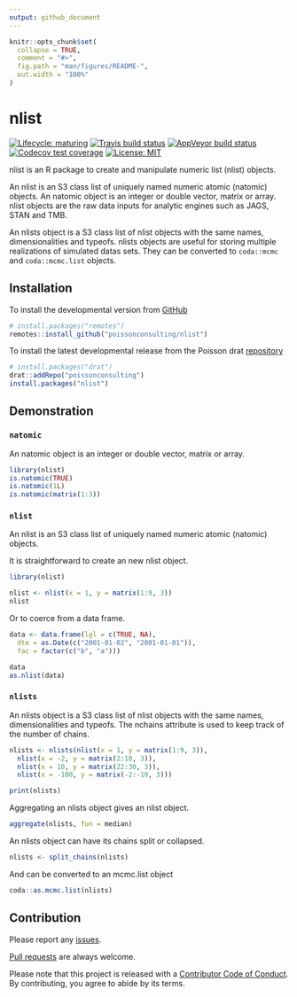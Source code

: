 ```yaml
---
output: github_document
---
```


<!-- README.md is generated from README.Rmd. Please edit that file -->

```r
knitr::opts_chunk$set(
  collapse = TRUE,
  comment = "#>",
  fig.path = "man/figures/README-",
  out.width = "100%"
)
```
# nlist

<!-- badges: start -->
[![Lifecycle: maturing](https://img.shields.io/badge/lifecycle-maturing-blue.svg)](https://www.tidyverse.org/lifecycle/#maturing)
[![Travis build status](https://travis-ci.com/poissonconsulting/nlist.svg?branch=master)](https://travis-ci.com/poissonconsulting/nlist)
[![AppVeyor build status](https://ci.appveyor.com/api/projects/status/github/poissonconsulting/nlist?branch=master&svg=true)](https://ci.appveyor.com/project/poissonconsulting/nlist)
[![Codecov test coverage](https://codecov.io/gh/poissonconsulting/nlist/branch/master/graph/badge.svg)](https://codecov.io/gh/poissonconsulting/nlist?branch=master)
[![License: MIT](https://img.shields.io/badge/License-MIT-green.svg)](https://opensource.org/licenses/MIT)
<!-- [![Tinyverse status](https://tinyverse.netlify.com/badge/nlist)](https://CRAN.R-project.org/package=nlist) -->
<!-- [![CRAN status](https://www.r-pkg.org/badges/version/nlist)](https://cran.r-project.org/package=nlist) -->
<!-- ![CRAN downloads](http://cranlogs.r-pkg.org/badges/nlist) -->
<!-- badges: end -->

nlist is an R package to create and manipulate numeric list (nlist) objects.

An nlist is an S3 class list of uniquely named numeric atomic (natomic) objects.
An natomic object is an integer or double vector, matrix or array.
nlist objects are the raw data inputs for analytic engines such as JAGS, STAN and TMB.

An nlists object is a S3 class list of nlist objects with the same names, dimensionalities and typeofs.
nlists objects are useful for storing multiple realizations of simulated datas sets.
They can be converted to `coda::mcmc` and  `coda::mcmc.list` objects.

## Installation

To install the developmental version from [GitHub](https://github.com/poissonconsulting/nlist)
```r
# install.packages("remotes")
remotes::install_github("poissonconsulting/nlist")
```

To install the latest developmental release from the Poisson drat [repository](https://github.com/poissonconsulting/drat)
```r
# install.packages("drat")
drat::addRepo("poissonconsulting")
install.packages("nlist")
```

## Demonstration

### `natomic`

An natomic object is an integer or double vector, matrix or array.

```r
library(nlist)
is.natomic(TRUE)
is.natomic(1L)
is.natomic(matrix(1:3))
```

### `nlist`

An nlist is an S3 class list of uniquely named numeric atomic (natomic) objects.

It is straightforward to create an new nlist object.
```r
library(nlist)

nlist <- nlist(x = 1, y = matrix(1:9, 3))
nlist
```
Or to coerce from a data frame.
```r
data <- data.frame(lgl = c(TRUE, NA),
  dte = as.Date(c("2001-01-02", "2001-01-01")),
  fac = factor(c("b", "a")))

data
as.nlist(data)
```

### `nlists`

An nlists object is a S3 class list of nlist objects with the same names, dimensionalities and typeofs. 
The nchains attribute is used to keep track of the number of chains.

```r
nlists <- nlists(nlist(x = 1, y = matrix(1:9, 3)),
  nlist(x = -2, y = matrix(2:10, 3)),
  nlist(x = 10, y = matrix(22:30, 3)),
  nlist(x = -100, y = matrix(-2:-10, 3)))

print(nlists)
```

Aggregating an nlists object gives an nlist object.
```r
aggregate(nlists, fun = median)
```

An nlists object can have its chains split or collapsed.
```r
nlists <- split_chains(nlists)
```

And can be converted to an mcmc.list object
```r
coda::as.mcmc.list(nlists)
```

## Contribution

Please report any [issues](https://github.com/poissonconsulting/nlist/issues).

[Pull requests](https://github.com/poissonconsulting/nlist/pulls) are always welcome.

Please note that this project is released with a [Contributor Code of Conduct](https://github.com/poissonconsulting/nlist/blob/master/CODE_OF_CONDUCT.md).
By contributing, you agree to abide by its terms.
